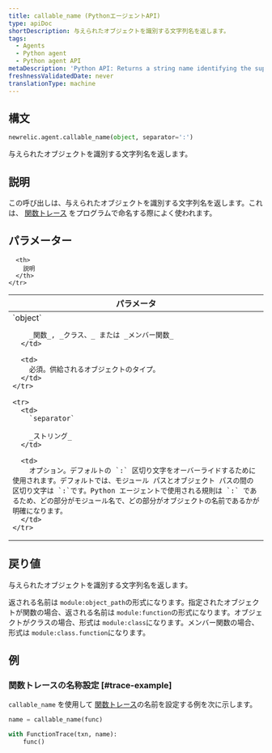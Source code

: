 ```yaml
---
title: callable_name (PythonエージェントAPI)
type: apiDoc
shortDescription: 与えられたオブジェクトを識別する文字列名を返します。
tags:
  - Agents
  - Python agent
  - Python agent API
metaDescription: 'Python API: Returns a string name identifying the supplied object.'
freshnessValidatedDate: never
translationType: machine
---
```


## 構文

```py
newrelic.agent.callable_name(object, separator=':')
```

与えられたオブジェクトを識別する文字列名を返します。

## 説明

この呼び出しは、与えられたオブジェクトを識別する文字列名を返します。これは、 [関数トレース](/docs/agents/python-agent/python-agent-api/function_trace) をプログラムで命名する際によく使われます。

## パラメーター

<table>
  <thead>
    <tr>
      <th width="25%">
        パラメータ
      </th>

      <th>
        説明
      </th>
    </tr>
  </thead>

  <tbody>
    <tr>
      <td>
        `object`

        _関数_, _クラス、_ または _メンバー関数_
      </td>

      <td>
        必須。供給されるオブジェクトのタイプ。
      </td>
    </tr>

    <tr>
      <td>
        `separator`

        _ストリング_
      </td>

      <td>
        オプション。デフォルトの `:` 区切り文字をオーバーライドするために使用されます。デフォルトでは、モジュール パスとオブジェクト パスの間の区切り文字は `:`です。Python エージェントで使用される規則は `:` であるため、どの部分がモジュール名で、どの部分がオブジェクトの名前であるかが明確になります。
      </td>
    </tr>
  </tbody>
</table>

## 戻り値

与えられたオブジェクトを識別する文字列名を返します。

返される名前は `module:object_path`の形式になります。指定されたオブジェクトが関数の場合、返される名前は `module:function`の形式になります。オブジェクトがクラスの場合、形式は `module:class`になります。メンバー関数の場合、形式は `module:class.function`になります。

## 例

### 関数トレースの名称設定 [#trace-example]

`callable_name` を使用して [関数トレース](/docs/agents/python-agent/python-agent-api/function_trace)の名前を設定する例を次に示します。

```py
name = callable_name(func)

with FunctionTrace(txn, name):
    func()
```
